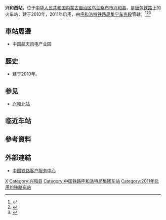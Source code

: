 {{Infobox China railway station
|车站名称 = 兴和西站
|图片 = Platform 1 of Xinghexi Railway Station (20180313171211).jpg
|图片介绍 =1站台 
|其他名称 =
|车站拼音 = Xinghexi
|英文名称 = Xinghexi Railway Station
|车站代码 = 12768<ref>{{cite web|url=http://hyfw.12306.cn/hyinfo/action/FwcszsAction_index?type=1|title=营业站服务信息查询|publisher=[[中国铁路客户服务中心|中国铁路客户服务中心]]|accessdate=2017-02-12|archive-date=2016-11-06|archive-url=https://web.archive.org/web/20161106075157/http://hyfw.12306.cn/hyinfo/action/FwcszsAction_index?type=1|dead-url=no}}</ref>
|电报码 = XEC
|拼音码 = XHX
|车站位置 = [[内蒙古自治区|内蒙古自治区]][[乌兰察布市|乌兰察布市]][[兴和县|兴和县]]
|坐标 = {{coord|40.847490|N|113.806633|E|display=inline,title}}
|归属 = [[呼和浩特局集团|呼和浩特局集团]][[集宁车务段|集宁车务段]]
|线路 = [[唐包铁路|唐包铁路]]
|车站等级 = [[三等站_(中铁)|三等站]]
|月台数目 = 
|站台面 = 
|股道数目 = 
|网站 = 
}}
'''兴和西站'''，位于[[中华人民共和国|中华人民共和国]][[内蒙古自治区|内蒙古自治区]][[乌兰察布市|乌兰察布市]][[兴和县|兴和县]]，是[[唐包铁路|唐包铁路]]上的火车站，建于2010年，2011年启用，由[[呼和浩特铁路局|呼和浩特铁路局]][[集宁车务段|集宁车务段]]管辖。<ref>{{Cite web |url=http://search.huochepiao.com/huochezhan/jieshao/3680.htm |title=兴和西火车站介绍 |accessdate=2017-02-11 |archive-date=2019-09-16 |archive-url=https://web.archive.org/web/20190916223926/http://search.huochepiao.com/huochezhan/jieshao/3680.htm |dead-url=no }}</ref><ref>{{cite news|author=刘文杰|url=http://www.peoplerail.com/rail/show-456-49761-1.html|title=内蒙古兴和西站首开客车见闻|publisher=[[人民铁道|人民铁道网]]|date=2011-07-04|accessdate=2017-02-12|archive-date=2019-09-18|archive-url=https://web.archive.org/web/20190918113015/http://www.peoplerail.com/rail/show-456-49761-1.html|dead-url=no}}</ref><ref>{{cite web|url=http://rczp.china-railway.com.cn/huhetieluju/hhdwjj/public.jsp?id=MTk0Mg==|title=集宁车务段简介|publisher=中国铁路人才招聘网|accessdate=2017-10-09|archive-url=https://web.archive.org/web/20190219011355/http://rczp.china-railway.com.cn/huhetieluju/hhdwjj/public.jsp?id=MTk0Mg==|archive-date=2019-02-19|dead-url=yes}}</ref>

==車站周邊==
* 中国航天风电产业园

==歷史==
* 建于2010年。

==参见==
*[[兴和北站|兴和北站]]

==临近车站==
{{start rail box|[[File:China_Railways.svg|16px]] [[中国铁路|中国铁路]]}}
{{s-inop|[[友谊水库站|友谊水库站]]|{{站|曹妃甸北}}方向}}
{{s-line|[[唐包铁路|唐包铁路]]<br />← 20km 兴和西站 14km →}}
{{s-inop|[[庙梁站|庙梁站]]|{{站|包头东}}方向}}
{{end box}}

==參考資料==
{{reflist}}

==外部連結==
* [http://www.12306.cn/mormhweb/ 中国铁路客户服务中心]{{Wayback|url=http://www.12306.cn/mormhweb/ |date=20180205163941 }}
{{China-rail-stub}}
{{唐包铁路}}
[[Category:乌兰察布市铁路车站|X]]
[[Category:兴和县|Category:兴和县]]
[[Category:中国铁路呼和浩特局集团车站|Category:中国铁路呼和浩特局集团车站]]
[[Category:2011年启用的铁路车站|Category:2011年启用的铁路车站]]